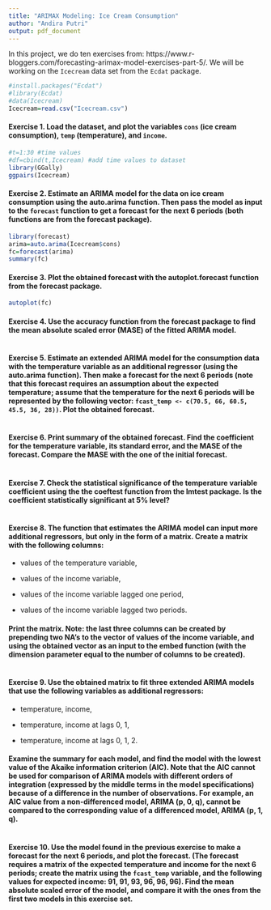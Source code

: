 ---
title: "ARIMAX Modeling: Ice Cream Consumption"
author: "Andira Putri"
output: pdf_document
---

In this project, we do ten exercises from: https://www.r-bloggers.com/forecasting-arimax-model-exercises-part-5/. We will be working on the `Icecream` data set from the `Ecdat` package.

```{r,message=FALSE}
#install.packages("Ecdat")
#library(Ecdat)
#data(Icecream)
Icecream=read.csv("Icecream.csv")
```

#### Exercise 1. Load the dataset, and plot the variables `cons` (ice cream consumption), `temp` (temperature), and `income`.

```{r}
#t=1:30 #time values
#df=cbind(t,Icecream) #add time values to dataset
library(GGally)
ggpairs(Icecream)
```

#### Exercise 2. Estimate an ARIMA model for the data on ice cream consumption using the auto.arima function. Then pass the model as input to the `forecast` function to get a forecast for the next 6 periods (both functions are from the forecast package).

```{r}
library(forecast)
arima=auto.arima(Icecream$cons)
fc=forecast(arima)
summary(fc)
```

#### Exercise 3. Plot the obtained forecast with the autoplot.forecast function from the forecast package.

```{r}
autoplot(fc)
```

#### Exercise 4. Use the accuracy function from the forecast package to find the mean absolute scaled error (MASE) of the fitted ARIMA model.

```{r}
```

#### Exercise 5. Estimate an extended ARIMA model for the consumption data with the temperature variable as an additional regressor (using the auto.arima function). Then make a forecast for the next 6 periods (note that this forecast requires an assumption about the expected temperature; assume that the temperature for the next 6 periods will be represented by the following vector: `fcast_temp <- c(70.5, 66, 60.5, 45.5, 36, 28))`. Plot the obtained forecast.

```{r}
```

#### Exercise 6. Print summary of the obtained forecast. Find the coefficient for the temperature variable, its standard error, and the MASE of the forecast. Compare the MASE with the one of the initial forecast.

```{r}
```

#### Exercise 7. Check the statistical significance of the temperature variable coefficient using the the coeftest function from the lmtest package. Is the coefficient statistically significant at 5% level?

```{r}
```

#### Exercise 8. The function that estimates the ARIMA model can input more additional regressors, but only in the form of a matrix. Create a matrix with the following columns:

* values of the temperature variable,

* values of the income variable,

* values of the income variable lagged one period,

* values of the income variable lagged two periods.

#### Print the matrix. Note: the last three columns can be created by prepending two NA's to the vector of values of the income variable, and using the obtained vector as an input to the embed function (with the dimension parameter equal to the number of columns to be created).

```{r}
```

#### Exercise 9. Use the obtained matrix to fit three extended ARIMA models that use the following variables as additional regressors:

* temperature, income,

* temperature, income at lags 0, 1,

* temperature, income at lags 0, 1, 2.

#### Examine the summary for each model, and find the model with the lowest value of the Akaike information criterion (AIC). Note that the AIC cannot be used for comparison of ARIMA models with different orders of integration (expressed by the middle terms in the model specifications) because of a difference in the number of observations. For example, an AIC value from a non-differenced model, ARIMA (p, 0, q), cannot be compared to the corresponding value of a differenced model, ARIMA (p, 1, q).

```{r}
```

#### Exercise 10. Use the model found in the previous exercise to make a forecast for the next 6 periods, and plot the forecast. (The forecast requires a matrix of the expected temperature and income for the next 6 periods; create the matrix using the `fcast_temp` variable, and the following values for expected income: 91, 91, 93, 96, 96, 96). Find the mean absolute scaled error of the model, and compare it with the ones from the first two models in this exercise set.

```{r}
```

